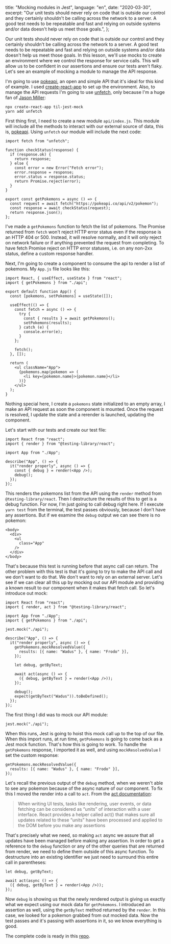   title: "Mocking modules in Jest",
  language: "en",
  date: "2020-03-30",
  excerpt:
    "Our unit tests should never rely on code that is outside our control and they certainly shouldn't be calling across the network to a server. A good test needs to be repeatable and fast and relying on outside systems and/or data doesn't help us meet those goals.",
};

Our unit tests should never rely on code that is outside our control and they certainly shouldn't be calling across the network to a server. A good test needs to be repeatable and fast and relying on outside systems and/or data doesn't help us meet those goals. In this lesson, we'll use mocks to create an environment where we control the response for service calls. This will allow us to be confident in our assertions and ensure our tests aren't flaky. Let's see an example of mocking a module to manage the API response.

I'm going to use [pokeapi][], an open and simple API that it's ideal for this kind of example. I used [create-react-app][] to set up the environment. Also, to manage the API requests I'm going to use [unfetch][], only because I'm a huge fan of [Jason Miller][]:

```
npx create-react-app til-jest-mock
yarn add unfetch
```

First thing first, I need to create a new module `api/index.js`. This module will include all the methods to interact with our external source of data, this is, [pokeapi][]. Using `unfetch` our module will include the next code:

```
import fetch from "unfetch";

function checkStatus(response) {
  if (response.ok) {
    return response;
  } else {
    const error = new Error("Fetch error");
    error.response = response;
    error.status = response.status;
    return Promise.reject(error);
  }
}

export const getPokemons = async () => {
  const request = await fetch("https://pokeapi.co/api/v2/pokemon");
  const response = await checkStatus(request);
  return response.json();
};
```

I've made a `getPokemons` function to fetch the list of pokemons. The Promise returned from `fetch` won't reject HTTP error status even if the response is an HTTP 404 or 500. Instead, it will resolve normally, and it will only reject on network failure or if anything prevented the request from completing. To have fetch Promise reject on HTTP error statuses, i.e. on any non-2xx status, define a custom response handler.

Next, I'm going to create a component to consume the api to render a list of pokemons. My `App.js` file looks like this:

```
import React, { useEffect, useState } from "react";
import { getPokemons } from "./api";

export default function App() {
  const [pokemons, setPokemons] = useState([]);

  useEffect(() => {
    const fetch = async () => {
      try {
        const { results } = await getPokemons();
        setPokemons(results);
      } catch (e) {
        console.error(e);
      }
    };

    fetch();
  }, []);

  return (
    <ul className="App">
      {pokemons.map(pokemon => (
        <li key={pokemon.name}>{pokemon.name}</li>
      ))}
    </ul>
  );
}
```

Nothing special here, I create a `pokemons` state initialized to an empty array, I make an API request as soon the component is mounted. Once the request is resolved, I update the state and a rerender is launched, updating the component.

Let's start with our tests and create our test file:

```
import React from "react";
import { render } from "@testing-library/react";

import App from "./App";

describe("App", () => {
  it("render properly", async () => {
    const { debug } = render(<App />);
    debug();
  });
});
```

This renders the pokemons list from the API using the `render` method from `@testing-library/react`. Then I destructure the results of this to get is a debug function. For now, I'm just going to call debug right here. If I execute `yarn test` from the terminal, the test passes obviously, because I don't have any assertions. But if we examine the `debug` output we can see there is no pokemon:

```
<body>
  <div>
    <ul
      class="App"
    />
  </div>
</body>
```

That's because this test is running before that async call can return. The other problem with this test is that it's going to try to make the API call and we don't want to do that. We don't want to rely on an external server. Let's see if we can clear all this up by mocking out our API module and providing a known result to our component when it makes that fetch call. So let's introduce out mock:

```
import React from "react";
import { render, act } from "@testing-library/react";

import App from "./App";
import { getPokemons } from "./api";

jest.mock("./api");

describe("App", () => {
  it("render properly", async () => {
    getPokemons.mockResolvedValue({
      results: [{ name: "Wadus" }, { name: "Frodo" }],
    });

    let debug, getByText;

    await act(async () => {
      ({ debug, getByText } = render(<App />));
    });

    debug();
    expect(getByText("Wadus")).toBeDefined();
  });
});
```

The first thing I did was to mock our API module:

```
jest.mock("./api");
```

When this runs, Jest is going to hoist this mock call up to the top of our file. When this import runs, at run time, `getPokemons` is going to come back as a Jest mock function. That's how this is going to work. To handle the `getPokemons` response, I imported it as well, and using `mockResolvedValue` I set the custom response:

```
getPokemons.mockResolvedValue({
  results: [{ name: "Wadus" }, { name: "Frodo" }],
});
```

Let's recall the previous output of the `debug` method, when we weren't able to see any pokemon because of the async nature of our component. To fix this I moved the render into a call to `act`. From the [act documentation][]:

> When writing UI tests, tasks like rendering, user events, or data fetching can be considered as “units” of interaction with a user interface. React provides a helper called act() that makes sure all updates related to these “units” have been processed and applied to the DOM before you make any assertions

That's precisely what we need, so making `act` async we assure that all updates have been managed before making any assertion. In order to get a reference to the `debug` function or any of the other queries that are returned from render, we need to define them outside of this async function. To destructure into an existing identifier we just need to surround this entire call in parentheses:

```
let debug, getByText;

await act(async () => {
  ({ debug, getByText } = render(<App />));
});
```

Now `debug` is showing us that the newly rendered output is giving us exactly what we expect using our mock data for `getPokemons`. I introduced an assertion as well, using the `getByText` method returned by the `render`. In this case, we looked for a pokemon grabbed from out mocked data. Now the test passes and it's passing with assertions in it, so we know everything is good.

The complete code is ready in this [repo][].

[pokeapi]: https://pokeapi.co/
[create-react-app]: https://create-react-app.dev/
[unfetch]: https://github.com/developit/unfetch
[caveats]: https://github.com/developit/unfetch#caveats
[jason miller]: https://github.com/developit
[act documentation]: https://reactjs.org/docs/testing-recipes.html#act
[repo]: https://github.com/nobuti/til-jest-mock
